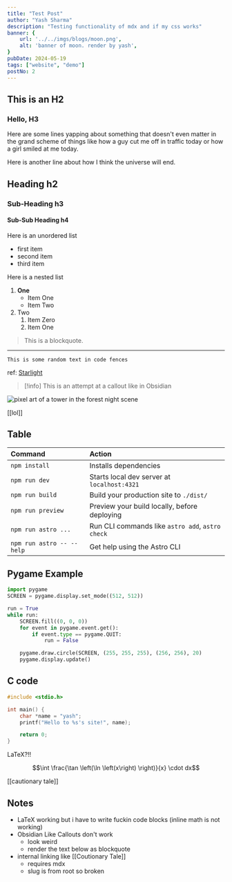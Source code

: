 ```yaml
---
title: "Test Post"
author: "Yash Sharma"
description: "Testing functionality of mdx and if my css works"
banner: {
    url: '../../imgs/blogs/moon.png',
    alt: 'banner of moon. render by yash',
}
pubDate: 2024-05-19
tags: ["website", "demo"]
postNo: 2
---
```


## This is an H2

### Hello, H3

Here are some lines yapping about something that doesn't even matter in the grand scheme of things like how a guy cut me off in traffic today or how a girl smiled at me today.

Here is another line about how I think the universe will end.

## Heading h2

### Sub-Heading h3

#### Sub-Sub Heading h4

Here is an unordered list

- first item
- second item
- third item

Here is a nested list

1. **One**
    - Item One
    - Item Two
2. Two
    1. Item Zero
    2. Item One

> This is a blockquote.
***
`This is some random text in code fences`

ref: [Starlight](https://github.com/HiDeoo/starlight-obsidian)

>[!info] This is an attempt at a callout like in Obsidian

![pixel art of a tower in the forest night scene](../../imgs/blogs/moon.png)

[[lol]]

## Table
| Command                   | Action                                           |
| :------------------------ | :----------------------------------------------- |
| `npm install`             | Installs dependencies                            |
| `npm run dev`             | Starts local dev server at `localhost:4321`      |
| `npm run build`           | Build your production site to `./dist/`          |
| `npm run preview`         | Preview your build locally, before deploying     |
| `npm run astro ...`       | Run CLI commands like `astro add`, `astro check` |
| `npm run astro -- --help` | Get help using the Astro CLI                     |

## Pygame Example
```python
import pygame
SCREEN = pygame.display.set_mode((512, 512))

run = True
while run:
    SCREEN.fill((0, 0, 0))
    for event in pygame.event.get():
        if event.type == pygame.QUIT:
            run = False

    pygame.draw.circle(SCREEN, (255, 255, 255), (256, 256), 20)
    pygame.display.update()
```
## C code 

```c
#include <stdio.h>

int main() {
    char *name = "yash";
    printf("Hello to %s's site!", name);

    return 0;
}
```

LaTeX?!!

```math
\int
\frac{\tan \left(\ln \left(x\right) \right)}{x} \cdot dx
```
[[cautionary tale]]
## Notes

- LaTeX working but i have to write fuckin code blocks (inline math is not working)
- Obsidian Like Callouts don't work
    - look weird
    - render the text below as blockquote
- internal linking like [[Coutionary Tale]]
    - requires mdx
    - slug is from root so broken
